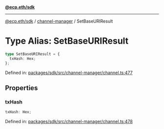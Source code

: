 [**@ecp.eth/sdk**](../../index.mdx)

***

[@ecp.eth/sdk](/sdk-reference/index.mdx) / [channel-manager](/sdk-reference/channel-manager/index.mdx) / SetBaseURIResult

# Type Alias: SetBaseURIResult

```ts
type SetBaseURIResult = {
  txHash: Hex;
};
```

Defined in: [packages/sdk/src/channel-manager/channel.ts:477](https://github.com/ecp-eth/comments-monorepo/blob/main/packages/sdk/src/channel-manager/channel.ts#L477)

## Properties

### txHash

```ts
txHash: Hex;
```

Defined in: [packages/sdk/src/channel-manager/channel.ts:478](https://github.com/ecp-eth/comments-monorepo/blob/main/packages/sdk/src/channel-manager/channel.ts#L478)
